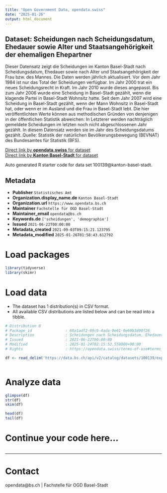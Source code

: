 ```yaml
---
title: "Open Government Data, opendata.swiss"
date: "2025-01-26"
output: html_document
---
```


## Dataset: Scheidungen nach Scheidungsdatum, Ehedauer sowie Alter und Staatsangehörigkeit der ehemaligen Ehepartner

Dieser Datensatz zeigt die Scheidungen im Kanton Basel-Stadt nach Scheidungsdatum, Ehedauer sowie nach Alter und Staatsangehörigkeit der Frau bzw. des Mannes. Die Daten werden jährlich aktualisiert. Vor dem Jahr 1984 ist nur das Total der Scheidungen verfügbar. Im Jahr 2000 trat ein neues Scheidungsrecht in Kraft. Im Jahr 2010 wurde dieses angepasst. Bis zum Jahr 2006 wurde eine Scheidung in Basel-Stadt gezählt, wenn die klagende Partei in Basel-Stadt Wohnsitz hatte. Seit dem Jahr 2007 wird eine Scheidung in Basel-Stadt gezählt, wenn der Mann Wohnsitz in Basel-Stadt hat, oder wenn er im Ausland und die Frau in Basel-Stadt lebt. Die hier veröffentlichten Werte können aus methodischen Gründen von denjenigen in der öffentlichen Statistik abweichen: In Letzterer werden nachträglich gemeldete Scheidungen im letzten noch nicht abgeschlossenen Jahr gezählt. In diesem Datensatz werden sie im Jahr des Scheidungsdatums gezählt..Quelle: Statistik der natürlichen Bevölkerungsbewegung (BEVNAT) des Bundesamtes für Statistik (BFS).

[Direct link by **opendata.swiss** for dataset](https://opendata.swiss/de/dataset/scheidungen-nach-scheidungsdatum-ehedauer-sowie-alter-und-staatsangehorigkeit-der-ehemaligen-eh)<br>
[Direct link by **Kanton Basel-Stadt** for dataset](https://data.bs.ch/explore/dataset/100139/)

Auto generated R starter code for data set 100139@kanton-basel-stadt.

## Metadata

- **Publisher** `Statistisches Amt`
- **Organization.display_name.de** `Kanton Basel-Stadt`
- **Organization.url** `https://www.opendata.bs.ch`
- **Maintainer** `Fachstelle für OGD Basel-Stadt`
- **Maintainer_email** `opendata@bs.ch`
- **Keywords.de** `['scheidungen', 'demographie']`
- **Issued** `2021-06-22T00:00:00`
- **Metadata_created** `2021-09-03T09:15:21.123795`
- **Metadata_modified** `2025-01-26T01:58:43.612792`


# Load packages

```r

library(tidyverse)
library(skimr)

```

# Load data

-   The dataset has 1 distribution(s) in CSV format.
-   All available CSV distributions are listed below and can be read into a tibble.

```r

# Distribution 0
# Package_id               : 60a1adf2-09c9-4ada-9e61-0e69b3d90f26
# Description              : Scheidungen nach Scheidungsdatum, Ehedauer sowie Alter und Staatsangehörigkeit der ehemaligen Ehepartner (csv)
# Issued                   : 2021-06-22T00:00:00
# Modified                 : 2025-01-24T02:15:52.559000+00:00
# Rights                   : https://opendata.swiss/terms-of-use#terms_by

df <- read_delim('https://data.bs.ch/api/v2/catalog/datasets/100139/exports/csv?use_labels=true')



```

# Analyze data

```r

glimpse(df)
str(df)
skim(df)

head(df)
tail(df)

```

# Continue your code here...

```r

```

------------------------------------------------------------------------

# Contact

opendata@bs.ch | Fachstelle für OGD Basel-Stadt
